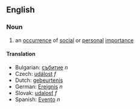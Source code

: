 ==English==

===Noun===

# an [[occurrence]] of [[social]] or [[personal]] [[importance]]

====Translation====

*Bulgarian: [[събитие]] ''n''
*Czech: [[událost]] ''f''
*Dutch: [[gebeurtenis]]
*German: [[Ereignis]] ''n''
*Slovak: [[udalosť]] ''f''
*Spanish: [[Evento]] ''n''